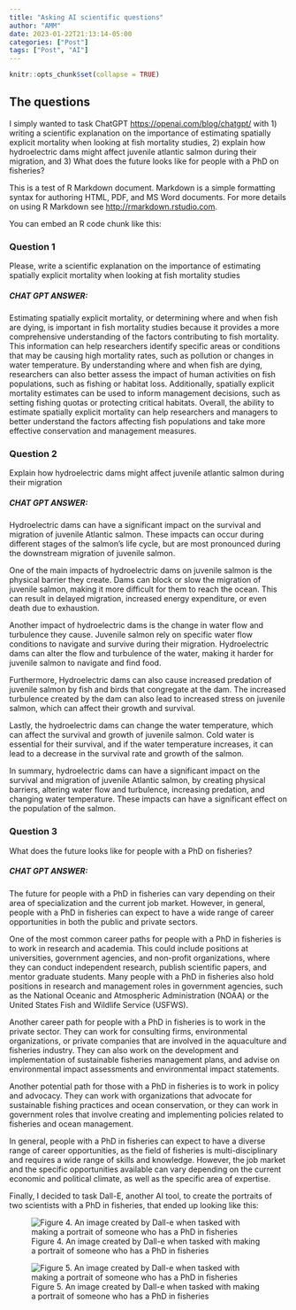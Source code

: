```yaml
---
title: "Asking AI scientific questions"
author: "AMM"
date: 2023-01-22T21:13:14-05:00
categories: ["Post"]
tags: ["Post", "AI"]
---
```


```r
knitr::opts_chunk$set(collapse = TRUE)
```

## The questions


I simply wanted to task ChatGPT <https://openai.com/blog/chatgpt/> with 1) writing a scientific explanation on the importance of estimating spatially explicit mortality when looking at fish mortality studies, 2) explain how hydroelectric dams might affect juvenile atlantic salmon during their migration, and 3) What does the future looks like for people with a PhD on fisheries?

This is a test of R Markdown document. Markdown is a simple formatting syntax for authoring HTML, PDF, and MS Word documents. For more details on using R Markdown see <http://rmarkdown.rstudio.com>.

You can embed an R code chunk like this:

### Question 1    

Please, write a scientific explanation on the importance of estimating spatially explicit mortality when looking at fish mortality studies

##### CHAT GPT ANSWER:

Estimating spatially explicit mortality, or determining where and when fish are dying, is important in fish mortality studies because it provides a more comprehensive understanding of the factors contributing to fish mortality. This information can help researchers identify specific areas or conditions that may be causing high mortality rates, such as pollution or changes in water temperature. By understanding where and when fish are dying, researchers can also better assess the impact of human activities on fish populations, such as fishing or habitat loss. Additionally, spatially explicit mortality estimates can be used to inform management decisions, such as setting fishing quotas or protecting critical habitats. Overall, the ability to estimate spatially explicit mortality can help researchers and managers to better understand the factors affecting fish populations and take more effective conservation and management measures.


### Question 2    

Explain how hydroelectric dams might affect juvenile atlantic salmon during their migration

##### CHAT GPT ANSWER:


Hydroelectric dams can have a significant impact on the survival and migration of juvenile Atlantic salmon. These impacts can occur during different stages of the salmon's life cycle, but are most pronounced during the downstream migration of juvenile salmon.

One of the main impacts of hydroelectric dams on juvenile salmon is the physical barrier they create. Dams can block or slow the migration of juvenile salmon, making it more difficult for them to reach the ocean. This can result in delayed migration, increased energy expenditure, or even death due to exhaustion.

Another impact of hydroelectric dams is the change in water flow and turbulence they cause. Juvenile salmon rely on specific water flow conditions to navigate and survive during their migration. Hydroelectric dams can alter the flow and turbulence of the water, making it harder for juvenile salmon to navigate and find food.

Furthermore, Hydroelectric dams can also cause increased predation of juvenile salmon by fish and birds that congregate at the dam. The increased turbulence created by the dam can also lead to increased stress on juvenile salmon, which can affect their growth and survival.

Lastly, the hydroelectric dams can change the water temperature, which can affect the survival and growth of juvenile salmon. Cold water is essential for their survival, and if the water temperature increases, it can lead to a decrease in the survival rate and growth of the salmon.

In summary, hydroelectric dams can have a significant impact on the survival and migration of juvenile Atlantic salmon, by creating physical barriers, altering water flow and turbulence, increasing predation, and changing water temperature. These impacts can have a significant effect on the population of the salmon.


### Question 3    

What does the future looks like for people with a PhD on fisheries?

##### CHAT GPT ANSWER:

The future for people with a PhD in fisheries can vary depending on their area of specialization and the current job market. However, in general, people with a PhD in fisheries can expect to have a wide range of career opportunities in both the public and private sectors.

One of the most common career paths for people with a PhD in fisheries is to work in research and academia. This could include positions at universities, government agencies, and non-profit organizations, where they can conduct independent research, publish scientific papers, and mentor graduate students. Many people with a PhD in fisheries also hold positions in research and management roles in government agencies, such as the National Oceanic and Atmospheric Administration (NOAA) or the United States Fish and Wildlife Service (USFWS).

Another career path for people with a PhD in fisheries is to work in the private sector. They can work for consulting firms, environmental organizations, or private companies that are involved in the aquaculture and fisheries industry. They can also work on the development and implementation of sustainable fisheries management plans, and advise on environmental impact assessments and environmental impact statements.

Another potential path for those with a PhD in fisheries is to work in policy and advocacy. They can work with organizations that advocate for sustainable fishing practices and ocean conservation, or they can work in government roles that involve creating and implementing policies related to fisheries and ocean management.

In general, people with a PhD in fisheries can expect to have a diverse range of career opportunities, as the field of fisheries is multi-disciplinary and requires a wide range of skills and knowledge. However, the job market and the specific opportunities available can vary depending on the current economic and political climate, as well as the specific area of expertise.

Finally, I decided to task Dall-E, another AI tool, to create the portraits of two scientists with a PhD in fisheries, that ended up looking like this:
 
![Figure 4. An image created by Dall-e when tasked with making a portrait of someone who has a PhD in fisheries](./fisheriesphd1.png) 


![Figure 5. An image created by Dall-e when tasked with making a portrait of someone who has a PhD in fisheries](./fisheriesphd2.png) 


